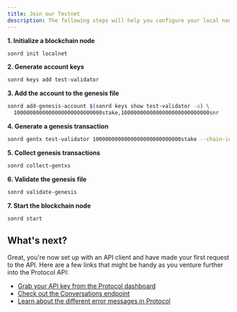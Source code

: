 ```yaml
---
title: Join our Testnet
description: The following steps will help you configure your local node to connect to the Sonr testnet.
---
```


**1. Initialize a blockchain node**

```sh
sonrd init localnet
```

**2. Generate account keys**

```sh
sonrd keys add test-validator
```

**3. Add the account to the genesis file**

```sh
sonrd add-genesis-account $(sonrd keys show test-validator -a) \
  1000000000000000000000000000stake,1000000000000000000000000000snr
```

**4. Generate a genesis transaction**

```sh
sonrd gentx test-validator 1000000000000000000000000000stake --chain-id localnet
```

**5. Collect genesis transactions**

```sh
sonrd collect-gentxs
```

**6. Validate the genesis file**

```sh
sonrd validate-genesis
```

**7. Start the blockchain node**

```sh
sonrd start
```


## What's next?

Great, you're now set up with an API client and have made your first request to the API. Here are a few links that might be handy as you venture further into the Protocol API:

- [Grab your API key from the Protocol dashboard](#)
- [Check out the Conversations endpoint](/conversations)
- [Learn about the different error messages in Protocol](/errors)
